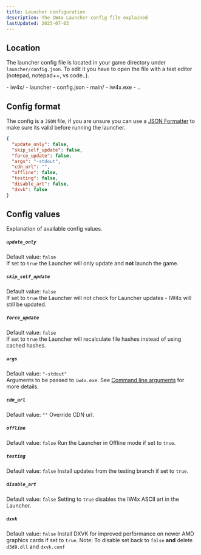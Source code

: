 ```yaml
---
title: Launcher configuration
description: The IW4x Launcher config file explained
lastUpdated: 2025-07-03
---
```



## Location
The launcher config file is located in your game directory under `launcher/config.json`. To edit it you have to open the file with a text editor (notepad, notepad++, vs code..).

<FileTree>
- iw4x/
- launcher
  - config.json
- main/
- iw4x.exe
- ..
</FileTree>

## Config format
The config is a `JSON` file, if you are unsure you can use a [JSON Formatter](https://jsonformatter.org/) to make sure its valid before running the launcher.

```json
{
  "update_only": false,
  "skip_self_update": false,
  "force_update": false,
  "args": "-stdout",
  "cdn_url": "",
  "offline": false,
  "testing": false,
  "disable_art": false,
  "dxvk": false
}
```

## Config values
Explanation of available config values.

##### `update_only`
Default value: `false`  
If set to `true` the Launcher will only update and __not__ launch the game.

##### `skip_self_update`
Default value: `false`  
If set to `true` the Launcher will not check for Launcher updates - IW4x will still be updated.

##### `force_update`
Default value: `false`  
If set to `true` the Launcher will recalculate file hashes instead of using cached hashes.

##### `args`
Default value: `"-stdout"`  
Arguments to be passed to `iw4x.exe`. See [Command line arguments](/guides/cli-args) for more details.

##### `cdn_url`
Default value: `""`
Override CDN url.

##### `offline`
Default value: `false`
Run the Launcher in Offline mode if set to `true`.

##### `testing`
Default value: `false`
Install updates from the testing branch if set to `true`.

##### `disable_art`
Default value: `false`
Setting to `true` disables the IW4x ASCII art in the Launcher.

##### `dxvk`
Default value: `false`
Install DXVK for improved performance on newer AMD graphics cards if set to `true`.
Note: To disable set back to `false` __and__ delete `d3d9.dll` and `dxvk.conf`